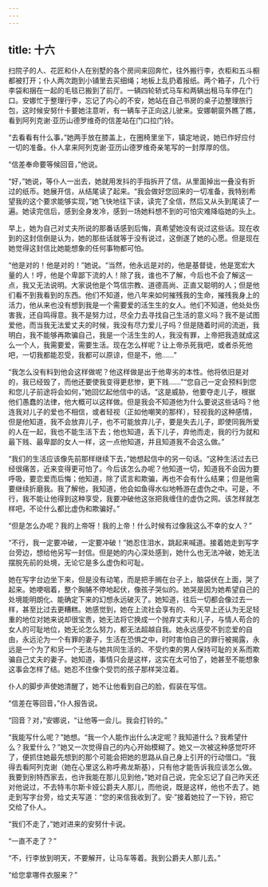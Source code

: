 ```yaml
---
---
---
```

title: 十六
---




扫院子的人、花匠和仆人在别墅的各个房间来回奔忙，往外搬行李，衣柜和五斗橱都被打开；仆人两次跑到小铺里去买细绳；地板上乱扔着报纸。两个箱子，几个行李袋和捆在一起的毛毯已搬到了前厅。一辆四轮轿式马车和两辆出租马车停在门口。安娜忙于整理行李，忘记了内心的不安，她站在自己书房的桌子边整理旅行包，这时候安努什卡要她注意听，有一辆车子正向这儿驶来。安娜朝窗外瞧了瞧，看到阿列克谢·亚历山德罗维奇的信差站在门口拉门铃。

“去看看有什么事，”她两手放在膝盖上，在圈椅里坐下，镇定地说，她已作好应付一切的准备。仆人拿来阿列克谢·亚历山德罗维奇亲笔写的一封厚厚的信。

“信差奉命要等候回音，”他说。

“好，”她说，等仆人一出去，她就用发抖的手指拆开了信。从里面掉出一叠没有折过的纸币。她展开信，从结尾读了起来。“我会做好您回来的一切准备，我特别希望我的这个要求能够实现，”她飞快地往下读，读完了全信，然后又从头到尾读了一遍。她读完信后，感到全身发冷，感到一场她料想不到的可怕灾难降临她的头上。

早上，她为自己对丈夫所说的那番话感到后悔，真希望她没有说过这些话。现在收到的这封信倒是认为，她的那些话就等于没有说过，这倒遂了她的心愿。但是现在她觉得这封信比她能想象的任何事物都可怕。

“他是对的！他是对的！”她说。“当然，他永远是对的，他是基督徒，他是宽宏大量的人！哼，他是个卑鄙下流的人！除了我，谁也不了解，今后也不会了解这一点，我又无法说明。大家说他是个笃信宗教、道德高尚、正直又聪明的人；但是他们看不到我看到的东西。他们不知道，他八年来如何摧残我的生命，摧残我身上的活力，他从来也没有想到我是一个需要爱的活生生的女人。他们不知道，他处处伤害我，还自鸣得意。我不是努力过，尽全力去寻找自己生活的意义吗？我不是试图爱他，而当我无法爱丈夫的时候，我没有尽力爱儿子吗？但是随着时间的流逝，我明白，我不能够再欺骗自己，我是一个活生生的人，我没有罪，上帝把我造就成这么一个人，我需要爱，需要生活。现在怎么样呢？让上帝杀死我吧，或者杀死他吧，一切我都能忍受，我都可以原谅，但是不，他……”

“我怎么没有料到他会这样做呢？他这样做是出于他卑劣的本性。他将依旧是对的，我已经毁了，而他还要使我变得更悲惨，更下贱……”“您自己一定会预料到您和您儿子前途将会如何，”她回忆起他信中的话。“这是威胁，他要夺走儿子，根据他们愚蠢的法律，他大概可以这样做。但是我会不知道他为什么要说这些话吗？他连我对儿子的爱也不相信，或者轻视（正如他嘲笑的那样），轻视我的这种感情，但是他知道，我不会放弃儿子，也不可能放弃儿子，要是失去儿子，即使同我所爱的人在一起，我也不能生活下去；他也知道，丢下儿子，弃他而走，我的行为就和最下贱、最卑鄙的女人一样，这一点他知道，并且知道我不会这么做。”

“我们的生活应该像先前那样继续下去，”她想起信中的另一句话。“这种生活过去已经很痛苦，近来变得更可怕了。今后该怎么办呢？他知道一切，知道我不会因为要呼吸，要恋爱而后悔；他知道，除了谎言和欺骗，再也不会有什么结果；但是他需要继续折磨我。我了解他，我知道，他会如鱼得水似地畅游在虚伪之中。可是，不行，我不能让他得到这种享受，我要冲破他这张把我缠住的虚伪之网。该怎样就怎样吧，不论什么都比虚伪和欺骗好。”

“但是怎么办呢？我的上帝呀！我的上帝！什么时候有过像我这么不幸的女人？”

“不行，我一定要冲破，一定要冲破！”她忍住泪水，跳起来喊道。接着她走到写字台旁边，想给他另写一封信。但是她的内心深处感到，她什么也无法冲破，她无法摆脱先前的处境，无论它是多么虚伪和可耻。

她在写字台边坐下来，但是没有动笔，而是把手搁在台子上，脑袋伏在上面，哭了起来。她哽咽着，整个胸脯不停地起伏，像孩子哭似的。她哭是因为她希望自己的处境能明朗化、能确定下来的幻想永远破灭了。她知道，往后一切都会像过去一样，甚至比过去更糟糕。她感觉到，她在上流社会享有的、今天早上还认为无足轻重的地位对她来说却很宝贵，她无法将它换成一个抛弃丈夫和儿子，与情人苟合的女人的可耻地位，她无论怎么努力，都无法超越自我。她永远感受不到恋爱的自由，永远沦为一个有罪的妻子，生活在恐惧之中，时时害怕自己的罪行被揭露，永远是一个为了和另一个无法与她共同生活的、不受约束的男人保持可耻的关系而欺骗自己丈夫的妻子。她知道，事情只会是这样，这实在太可怕了，她甚至不能想象这事会怎样了结。她忍不住像个受罚的孩子那样哭泣着。

仆人的脚步声使她清醒了，她不让他看到自己的脸，假装在写信。

“信差在等回音，”仆人报告说。

“回音？对，”安娜说，“让他等一会儿。我会打铃的。”

“我能写什么呢？”她想。“我一个人能作出什么决定呢？我知道什么？我希望什么？我爱什么？”她又一次觉得自己的内心开始模糊了。她又一次被这种感觉吓坏了，便抓住她最先想到的那个可能会把她的思路从自己身上引开的行动借口。“我得去看阿列克谢（她在心里这么称呼弗龙斯基），只有他才能告诉我应该怎么做。我要到别特西家去，也许我能在那儿见到他，”她对自己说，完全忘记了自己昨天还对他说过，不去特韦尔斯卡娅公爵夫人那儿，而他说，既是这样，他也不去了。她走到写字台旁，给丈夫写道：“您的来信我收到了。安·”接着她拉了一下铃，把它交给了仆人。

“我们不走了，”她对进来的安努什卡说。

“一直不走了？”

“不，行李放到明天，不要解开，让马车等着。我到公爵夫人那儿去。”

“给您拿哪件衣服来？”